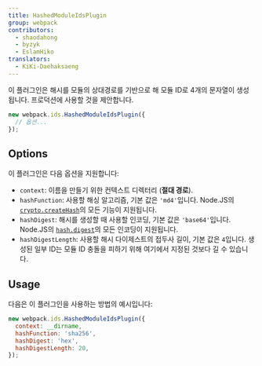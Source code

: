 ```yaml
---
title: HashedModuleIdsPlugin
group: webpack
contributors:
  - shaodahong
  - byzyk
  - EslamHiko
translators:
  - KiKi-Daehaksaeng
---
```


이 플러그인은 해시를 모듈의 상대경로를 기반으로 해 모듈 ID로 4개의 문자열이 생성됩니다. 프로덕션에 사용할 것을 제안합니다.

```js
new webpack.ids.HashedModuleIdsPlugin({
  // 옵션...
});
```

## Options

이 플러그인은 다음 옵션을 지원합니다:

- `context`: 이름을 만들기 위한 컨텍스트 디렉터리 (**절대 경로**).
- `hashFunction`: 사용할 해싱 알고리즘, 기본 값은 `'md4'`입니다. Node.JS의 [`crypto.createHash`](https://nodejs.org/api/crypto.html#crypto_crypto_createhash_algorithm_options)의 모든 기능이 지원됩니다.
- `hashDigest`: 해시를 생성할 때 사용할 인코딩, 기본 값은 `'base64'`입니다. Node.JS의 [`hash.digest`](https://nodejs.org/api/crypto.html#crypto_hash_digest_encoding)의 모든 인코딩이 지원됩니다.
- `hashDigestLength`: 사용할 해시 다이제스트의 접두사 길이, 기본 값은 `4`입니다. 생성된 일부 ID는 모듈 ID 충돌을 피하기 위해 여기에서 지정된 것보다 길 수 있습니다.

## Usage

다음은 이 플러그인을 사용하는 방법의 예시입니다:

```js
new webpack.ids.HashedModuleIdsPlugin({
  context: __dirname,
  hashFunction: 'sha256',
  hashDigest: 'hex',
  hashDigestLength: 20,
});
```
